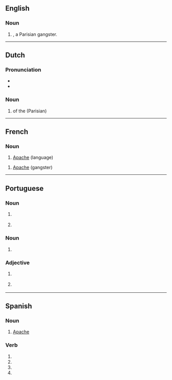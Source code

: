{{also|Apache|apaché}}
==English==

===Noun===
{{en-noun}}

# {{alternative case form of|Apache|nodot=yes|lang=en}}, a Parisian gangster.

----

==Dutch==

===Pronunciation===
* {{audio|Nl-apache.ogg|Audio|lang=nl}}
* {{hyphenation|apa|che|lang=nl}}

===Noun===
{{nl-noun|m|-en|pl2=-s|-}}

# {{l|en|member}} of the (Parisian) {{l|en|underworld}}

----

==French==

===Noun===
{{fr-noun|m|-}}

# [[Apache]] (language)

{{fr-noun|m}}

# [[Apache]] (gangster)

----

==Portuguese==

===Noun===
{{pt-noun|m-f|s}}

# {{l|en|Apache}} {{gloss|one of the native Apache people of the southwestern United States}}
# {{l|en|Apache}} {{gloss|a violent Parisian gangster during the late 19th century and early 20th century}}

===Noun===
{{pt-noun|m|-}}

# {{l|en|Apache}} {{gloss|Athabaskan language spoken by the Apache}}

===Adjective===
{{pt-adj|apach|e}}

# {{l|en|Apache}} {{gloss|of or relating to the Apache people and their culture}}
# {{l|en|Apache}} {{gloss|of or relating to the Apache language}}

----

==Spanish==

===Noun===
{{es-noun|mf}}

# [[Apache]]

===Verb===
{{head|es|verb form}}

# {{es-verb form of|ending=ar|mood=imperative|pers=2|formal=yes|number=singular|apachar}}
# {{es-verb form of|ending=ar|mood=subjunctive|tense=present|pers=1|number=singular|apachar}}
# {{es-verb form of|ending=ar|mood=subjunctive|tense=present|pers=2|formal=yes|number=singular|apachar}}
# {{es-verb form of|ending=ar|mood=subjunctive|tense=present|pers=3|number=singular|apachar}}